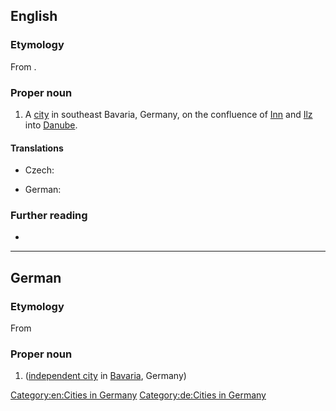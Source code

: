 ==English==
===Etymology===
From {{bor|en|de|Passau}}.
===Proper noun===
{{en-proper noun}}

# A [[city]] in southeast Bavaria, Germany, on the confluence of [[Inn]] and [[Ilz]] into [[Danube]].

====Translations====
{{trans-top|city}}
* Czech: {{t|cs|Pasov|m}}
{{trans-mid}}
* German: {{t|de|Passau|n}}
{{trans-bottom}}

===Further reading===
* {{pedialite|Passau}}

[[Category:en:Cities in Germany]]

----

==German==
{{wikipedia}}
{{wikipedia|lang=de}}

===Etymology===
From {{der|de|la|Castra Batavis}}

===Proper noun===
{{de-proper noun|n|Passaus}}

# {{l|en|Passau}} ([[independent city]] in [[Bavaria]], Germany)

[[Category:de:Cities in Germany]]